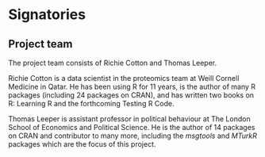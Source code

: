 # Signatories
<!-- 
This section provides the ISC with a view of the support received from the community for a proposal. Acceptance isn't predicated on popularity but community acceptance is important.  Willingness to accept outside input is also a good marker for project delivery. 

An optional section would be for R-Core signatories where changes to R are proposed.
-->

## Project team
<!-- 
Who are the people responsible for actually delivering the project if the proposal gets accepted and are already signed up and rearing to go?
-->

The project team consists of Richie Cotton and Thomas Leeper.

Richie Cotton is a data scientist in the proteomics team at Weill Cornell Medicine in Qatar.  He has been using R for 11 years, is the author of many R packages (including 24 packages on CRAN), and has written two books on R: Learning R and the forthcoming Testing R Code.

Thomas Leeper is assistant professor in political behaviour at The London School of Economics and Political Science.  He is the author of 14 packages on CRAN and contributor to many more, including the *msgtools* and *MTurkR* packages which are the focus of this project.

<!-- 
## Contributors
Who are the people who have actively helped with this proposal but won't necessarily be on the core project team later?
-->

<!-- 
## Consulted
Who has been given the opportunity to provide feedback on the proposal? This should include any R Consortium & ISC members who the proposal has been discussed with.
-->

